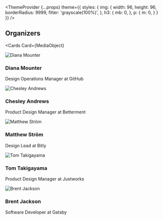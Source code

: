 
  <ThemeProvider
    {...props}
    theme={{
      styles: {
        img: {
          width: 96,
          height: 96,
          borderRadius: 9999,
          filter: 'grayscale(100%)',
        },
        h3: {
          mb: 0,
        },
        p: {
          m: 0,
        }
      }
    }}
  />

<Invert>

## Organizers

<Cards
  Card={MediaObject}
>

![Diana Mounter](https://user-images.githubusercontent.com/334891/45935813-4852c000-bf7d-11e8-8e97-8ae77ab85086.jpg)

### Diana Mounter

Design Operations Manager at GitHub

![Chesley Andrews](https://pbs.twimg.com/profile_images/807319789521825793/pVkgDhPm_400x400.jpg)

### Chesley Andrews

Product Design Manager at Betterment


![Matthew Ström](https://pbs.twimg.com/profile_images/1130934092248342528/q7NQsSzz_400x400.jpg)

### Matthew Ström

Design Lead at Bitly

![Tom Takigayama](https://pbs.twimg.com/profile_images/746829844026114049/N-gpR7I4_400x400.jpg)

### Tom Takigayama

Product Design Manager at Justworks

![Brent Jackson](https://user-images.githubusercontent.com/334891/45935737-6f5cc200-bf7c-11e8-8c59-d1b91ae43f70.jpg)

### Brent Jackson

Software Developer at Gatsby

</Cards>

</Invert>
